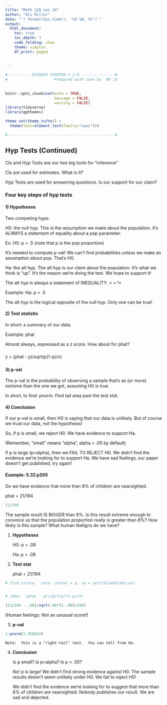 ```yaml
---
title: "Math 120 Lec 24"
author: "Ali Miller"
date: "`r format(Sys.time(), '%d %B, %Y')`"
output: 
  html_document:
    toc: true
    toc_depth: 3
    code_folding: show
    theme: simplex
    df_print: paged
  
  
---
```


```r

#---------- RSTUDIO STARTER V 2.0  --------------#
#                    -Prepared with care by  AM ;D
                
                                                                          
knitr::opts_chunk$set(echo = TRUE, 
                      message = FALSE, 
                      warning = FALSE)      
library(tidyverse)                
library(ggthemes)                    

theme_set(theme_tufte() +                                     
  theme(text=element_text(family="sans")))  

#------------------------------------------------#
```





## Hyp Tests (Continued)


CIs and Hyp Tests are our two big tools for "inference"

CIs are used for estimates.  What is it?

Hyp Tests are used for answering questions.  Is our support for our claim?


### Four key steps of hyp tests

#### 1) Hypotheses

Two competing hyps:

H0:  the null hyp.  This is the assumption we make about the population.  It's ALWAYS a statement of equality about a pop parameter.

Ex:  H0:  p = .5  (note that p is the pop proportion)

It's needed to compute p-val!  We can't find probabilities unless we make an assumption about pop.  That's H0.

Ha: the alt hyp.  The alt hyp is our claim about the population.  It's what we think is "up".  It's the reason we're doing the test.  We hope to support it!  

The alt hyp is always a statement of INEQUALITY.  <  >  !=

Example:  Ha:  p < .5

The alt hyp is the logical opposite of the null hyp.  Only one can be true!

#### 2) Test statistic

In short: a summary of our data.  

Example:  phat

Almost always, expressed as a z score.  How about for phat?

#####

z = (phat - p)/sqrt(p(1-p)/n)

#####

#### 3) p-val

The p-val is the probability of observing a sample that's as (or more) extreme than the one we got, assuming H0 is true.

In short, to find:  pnorm.  Find tail area past the test stat.

#### 4) Conclusion

If our p-val is small, then H0 is saying that our data is unlikely.  But of course we trust our data, not the hypothesis!

So, if p is small, we reject H0.  We have evidence to support Ha.

(Remember, "small" means "alpha", alpha = .05 by default)

If p is large (p>alpha), then we FAIL TO REJECT H0.  We didn't find the evidence we're looking for to support Ha.  We have sad feelings, our paper doesn't get published, try again!


#### Example: 5.32 p205

Do we have evidence that more than 8% of children are nearsighted.

phat = 21/194

```r
21/194
```

The sample result IS BIGGER than 8%.  Is this result extreme enough to convince us that the population proportion really is greater than 8%?  How likely is this sample? What human feeligns do we have?

1) **Hypotheses**

    H0:  p = .08
    
    Ha:  p > .08

2) **Test stat**

    phat = 21/194

```r
# find zscore.  note: center = p, se = sqrt(blaahblahs;as)


# idea:  (phat - p)/sqrt(p*(1-p)/n)

(21/194 - .08)/sqrt(.08*(1-.08)/194)


```

  (Human feelings:  Not an unusual score!)

3) **p-val**

```r
1-pnorm(1.450243)
```

    Note:  this is a "right-tail" test.  You can tell from Ha.

4) **Conclusion**

    Is p small?  Is p<alpha?  Is p < .05?

    No!  p is large!  We didn't find strong evidence against H0.  The sample results doesn't seem unlikely under H0.  We fail to reject H0!

    We didn't find the evidence we're looking for to suggest that more than 8% of children are nearsighted.  Nobody publishes our result.  We are sad and dejected.  
    
    
    
    
 